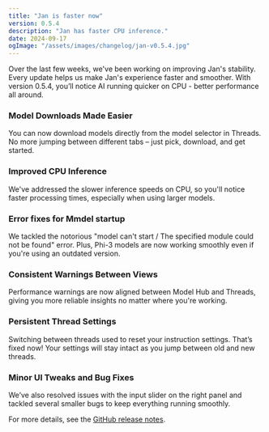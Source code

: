 ```yaml
---
title: "Jan is faster now"
version: 0.5.4
description: "Jan has faster CPU inference."
date: 2024-09-17
ogImage: "/assets/images/changelog/jan-v0.5.4.jpg"
---
```



<ChangelogHeader title= "v0.5.3 is out with stability improvements!" date="2024-09-01" ogImage= "/assets/images/changelog/janv0.5.3.gif"  />

Over the last few weeks, we've been working on improving Jan's stability. Every update helps us make Jan's experience faster and smoother. 
With version 0.5.4, you’ll notice AI running quicker on CPU - better performance all around.

### Model Downloads Made Easier
You can now download models directly from the model selector in Threads. No more jumping between different tabs – just pick, download, and get started.

### Improved CPU Inference 
We've addressed the slower inference speeds on CPU, so you'll notice faster processing times, especially when using larger models.

### Error fixes for Mmdel startup
We tackled the notorious "model can't start / The specified module could not be found" error. 
Plus, Phi-3 models are now working smoothly even if you're using an outdated version.

### Consistent Warnings Between Views
Performance warnings are now aligned between Model Hub and Threads, giving you more reliable insights no matter where you're working.

### Persistent Thread Settings
Switching between threads used to reset your instruction settings. That’s fixed now! Your settings will stay intact as you jump between old and new threads.

### Minor UI Tweaks and Bug Fixes
We’ve also resolved issues with the input slider on the right panel and tackled several smaller bugs to keep everything running smoothly.

For more details, see the [GitHub release notes](https://github.com/janhq/jan/releases/tag/v0.5.4).
